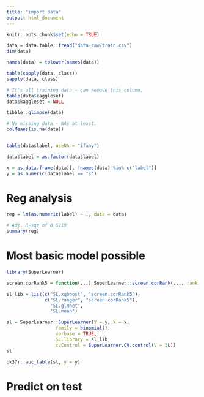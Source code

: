 ```yaml
---
title: "import data"
output: html_document
---
```


```r
knitr::opts_chunk$set(echo = TRUE)
```

```r
data = data.table::fread("data-raw/train.csv")
dim(data)

names(data) = tolower(names(data))

table(sapply(data, class))
sapply(data, class)

# It's all training data - can remove this column.
table(data$kaggleset)
data$kaggleset = NULL

tibble::glimpse(data)

# No missing data - NAs at least.
colMeans(is.na(data))


table(data$label, useNA = "ifany")

data$label = as.factor(data$label)
```

```r
x = as.data.frame(data)[, !names(data) %in% c("label")]
y = as.numeric(data$label == "s")
```

# Reg analysis

```r
reg = lm(as.numeric(label) ~ ., data = data)

# Adj. R-sqr of 0.6219
summary(reg)
```

# Most basic model possible

```r
library(SuperLearner)

screen.corRank5 = function(...) SuperLearner::screen.corRank(..., rank = 5)

sl_lib = list(c("SL.xgboost", "screen.corRank5"),
              c("SL.ranger", "screen.corRank5"),
                "SL.glmnet",
                "SL.mean")

sl = SuperLearner::SuperLearner(Y = y, X = x,
                  family = binomial(),
                  verbose = TRUE,
                  SL.library = sl_lib,
                  cvControl = SuperLearner.CV.control(V = 3L))
sl

ck37r::auc_table(sl, y = y)
```

# Predict on test

```r

```
